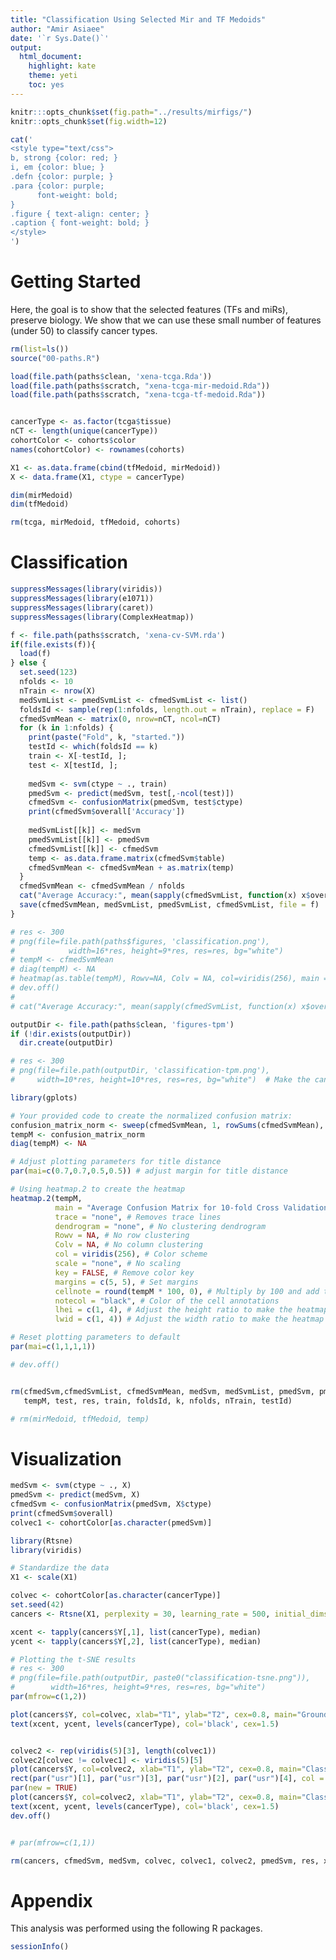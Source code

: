 ```yaml
---
title: "Classification Using Selected Mir and TF Medoids"
author: "Amir Asiaee"
date: '`r Sys.Date()`'
output:
  html_document:
    highlight: kate
    theme: yeti
    toc: yes
---
```


```r
knitr:::opts_chunk$set(fig.path="../results/mirfigs/")
knitr::opts_chunk$set(fig.width=12) 
```

```r
cat('
<style type="text/css">
b, strong {color: red; }
i, em {color: blue; }
.defn {color: purple; }
.para {color: purple;
      font-weight: bold;
}
.figure { text-align: center; }
.caption { font-weight: bold; }
</style>
')
```

# Getting Started
Here, the goal is to show that the selected features (TFs and miRs), preserve biology. We show that we can use these small number of features (under 50) to classify cancer types. 

```r
rm(list=ls())
source("00-paths.R")

load(file.path(paths$clean, 'xena-tcga.Rda'))
load(file.path(paths$scratch, "xena-tcga-mir-medoid.Rda"))
load(file.path(paths$scratch, "xena-tcga-tf-medoid.Rda"))


cancerType <- as.factor(tcga$tissue)
nCT <- length(unique(cancerType))
cohortColor <- cohorts$color
names(cohortColor) <- rownames(cohorts)

X1 <- as.data.frame(cbind(tfMedoid, mirMedoid))
X <- data.frame(X1, ctype = cancerType)

dim(mirMedoid)
dim(tfMedoid)

rm(tcga, mirMedoid, tfMedoid, cohorts)
```

# Classification

```r
suppressMessages(library(viridis))
suppressMessages(library(e1071))
suppressMessages(library(caret))
suppressMessages(library(ComplexHeatmap))

f <- file.path(paths$scratch, 'xena-cv-SVM.rda')
if(file.exists(f)){
  load(f)
} else {
  set.seed(123)
  nfolds <- 10
  nTrain <- nrow(X)
  medSvmList <- pmedSvmList <- cfmedSvmList <- list()
  foldsId <- sample(rep(1:nfolds, length.out = nTrain), replace = F)
  cfmedSvmMean <- matrix(0, nrow=nCT, ncol=nCT)
  for (k in 1:nfolds) {
    print(paste("Fold", k, "started."))
    testId <- which(foldsId == k)
    train <- X[-testId, ]; 
    test <- X[testId, ];
    
    medSvm <- svm(ctype ~ ., train)
    pmedSvm <- predict(medSvm, test[,-ncol(test)])
    cfmedSvm <- confusionMatrix(pmedSvm, test$ctype)
    print(cfmedSvm$overall['Accuracy'])
  
    medSvmList[[k]] <- medSvm
    pmedSvmList[[k]] <- pmedSvm
    cfmedSvmList[[k]] <- cfmedSvm
    temp <- as.data.frame.matrix(cfmedSvm$table)
    cfmedSvmMean <- cfmedSvmMean + as.matrix(temp)
  }
  cfmedSvmMean <- cfmedSvmMean / nfolds
  cat("Average Accuracy:", mean(sapply(cfmedSvmList, function(x) x$overall['Accuracy'])))
  save(cfmedSvmMean, medSvmList, pmedSvmList, cfmedSvmList, file = f)
}

# res <- 300
# png(file=file.path(paths$figures, 'classification.png'),
#            width=16*res, height=9*res, res=res, bg="white")
# tempM <- cfmedSvmMean
# diag(tempM) <- NA
# heatmap(as.table(tempM), Rowv=NA, Colv = NA, col=viridis(256), main = "Average Confusion Matrix for 10-fold Cross Validation", scale = 'none')
# dev.off()
#   
# cat("Average Accuracy:", mean(sapply(cfmedSvmList, function(x) x$overall['Accuracy'])))

outputDir <- file.path(paths$clean, 'figures-tpm') 
if (!dir.exists(outputDir)) 
  dir.create(outputDir)

# res <- 300
# png(file=file.path(outputDir, 'classification-tpm.png'),
#     width=10*res, height=10*res, res=res, bg="white")  # Make the canvas square

library(gplots)

# Your provided code to create the normalized confusion matrix:
confusion_matrix_norm <- sweep(cfmedSvmMean, 1, rowSums(cfmedSvmMean), FUN = "/")
tempM <- confusion_matrix_norm
diag(tempM) <- NA

# Adjust plotting parameters for title distance
par(mai=c(0.7,0.7,0.5,0.5)) # adjust margin for title distance

# Using heatmap.2 to create the heatmap
heatmap.2(tempM,
          main = "Average Confusion Matrix for 10-fold Cross Validation",
          trace = "none", # Removes trace lines
          dendrogram = "none", # No clustering dendrogram
          Rowv = NA, # No row clustering
          Colv = NA, # No column clustering
          col = viridis(256), # Color scheme
          scale = "none", # No scaling
          key = FALSE, # Remove color key
          margins = c(5, 5), # Set margins
          cellnote = round(tempM * 100, 0), # Multiply by 100 and add to cell annotations
          notecol = "black", # Color of the cell annotations
          lhei = c(1, 4), # Adjust the height ratio to make the heatmap more square
          lwid = c(1, 4)) # Adjust the width ratio to make the heatmap more square

# Reset plotting parameters to default
par(mai=c(1,1,1,1))

# dev.off()


rm(cfmedSvm,cfmedSvmList, cfmedSvmMean, medSvm, medSvmList, pmedSvm, pmedSvmList, 
   tempM, test, res, train, foldsId, k, nfolds, nTrain, testId)

# rm(mirMedoid, tfMedoid, temp)
```


# Visualization

```r
medSvm <- svm(ctype ~ ., X)
pmedSvm <- predict(medSvm, X)
cfmedSvm <- confusionMatrix(pmedSvm, X$ctype)
print(cfmedSvm$overall)
colvec1 <- cohortColor[as.character(pmedSvm)]

library(Rtsne)
library(viridis)

# Standardize the data
X1 <- scale(X1)

colvec <- cohortColor[as.character(cancerType)]
set.seed(42)
cancers <- Rtsne(X1, perplexity = 30, learning_rate = 500, initial_dims = 60)

xcent <- tapply(cancers$Y[,1], list(cancerType), median)
ycent <- tapply(cancers$Y[,2], list(cancerType), median)

# Plotting the t-SNE results
# res <- 300
# png(file=file.path(outputDir, paste0("classification-tsne.png")),
#        width=16*res, height=9*res, res=res, bg="white")
par(mfrow=c(1,2))

plot(cancers$Y, col=colvec, xlab="T1", ylab="T2", cex=0.8, main="Ground Truth")
text(xcent, ycent, levels(cancerType), col='black', cex=1.5)


colvec2 <- rep(viridis(5)[3], length(colvec1))
colvec2[colvec != colvec1] <- viridis(5)[5]
plot(cancers$Y, col=colvec2, xlab="T1", ylab="T2", cex=0.8, main="Classification")
rect(par("usr")[1], par("usr")[3], par("usr")[2], par("usr")[4], col = "lavender")
par(new = TRUE)
plot(cancers$Y, col=colvec2, xlab="T1", ylab="T2", cex=0.8, main="Classification")
text(xcent, ycent, levels(cancerType), col='black', cex=1.5)
dev.off()


# par(mfrow=c(1,1))

rm(cancers, cfmedSvm, medSvm, colvec, colvec1, colvec2, pmedSvm, res, xcent, ycent)
```

# Appendix

This analysis was performed using the following R packages.
```r
sessionInfo()
```




